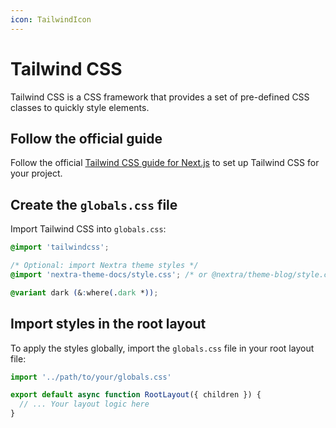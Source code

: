 ```yaml
---
icon: TailwindIcon
---
```



# Tailwind CSS

Tailwind CSS is a CSS framework that provides a set of pre-defined CSS classes
to quickly style elements.

<Steps>

## Follow the official guide

Follow the official
[Tailwind CSS guide for Next.js](https://tailwindcss.com/docs/guides/nextjs) to
set up Tailwind CSS for your project.

## Create the `globals.css` file

Import Tailwind CSS into `globals.css`:

```css filename="globals.css"
@import 'tailwindcss';

/* Optional: import Nextra theme styles */
@import 'nextra-theme-docs/style.css'; /* or @nextra/theme-blog/style.css */

@variant dark (&:where(.dark *));
```

## Import styles in the root layout

To apply the styles globally, import the `globals.css` file in your root layout
file:

```jsx filename="app/layout.jsx"
import '../path/to/your/globals.css'

export default async function RootLayout({ children }) {
  // ... Your layout logic here
}
```

</Steps>
